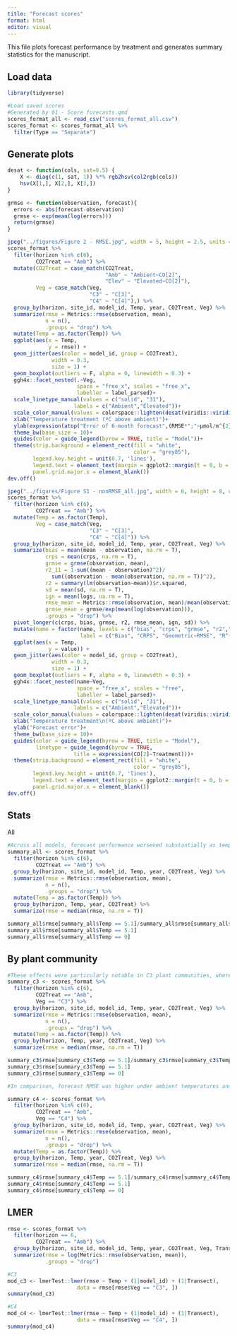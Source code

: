 ```yaml
---
title: "Forecast scores"
format: html
editor: visual
---
```


This file plots forecast performance by treatment and generates summary statistics for the manuscript.

## Load data

```r
library(tidyverse)

#Load saved scores
#Generated by 01 - Score forecasts.qmd
scores_format_all <- read_csv("scores_format_all.csv")
scores_format <- scores_format_all %>%
  filter(Type == "Separate")
```

## Generate plots

```r
desat <- function(cols, sat=0.5) {
    X <- diag(c(1, sat, 1)) %*% rgb2hsv(col2rgb(cols))
    hsv(X[1,], X[2,], X[3,])
}

grmse <- function(observation, forecast){
  errors <- abs(forecast-observation)
  grmse <- exp(mean(log(errors)))
  return(grmse)
}

jpeg("../figures/Figure 2 - RMSE.jpg", width = 5, height = 2.5, units = "in", res = 300)
scores_format %>%
  filter(horizon %in% c(6),
         CO2Treat == "Amb") %>%
  mutate(CO2Treat = case_match(CO2Treat,
                               "Amb" ~ "Ambient~CO[2]",
                               "Elev" ~ "Elevated~CO[2]"),
         Veg = case_match(Veg,
                          "C3" ~ "C[3]",
                          "C4" ~ "C[4]"),) %>%
  group_by(horizon, site_id, model_id, Temp, year, CO2Treat, Veg) %>%
  summarize(rmse = Metrics::rmse(observation, mean),
            n = n(),
            .groups = "drop") %>%
  mutate(Temp = as.factor(Temp)) %>%
  ggplot(aes(x = Temp, 
             y = rmse)) +
  geom_jitter(aes(color = model_id, group = CO2Treat), 
              width = 0.3,
              size = 1) +
  geom_boxplot(outliers = F, alpha = 0, linewidth = 0.3) +
  ggh4x::facet_nested(.~Veg, 
                      space = "free_x", scales = "free_x",
                      labeller = label_parsed)+
  scale_linetype_manual(values = c("solid", "31"), 
                     labels = c("Ambient","Elevated"))+
  scale_color_manual(values = colorspace::lighten(desat(viridis::viridis(11), 0.3), 0.5))+
  xlab("Temperature treatment (ºC above ambient)")+
  ylab(expression(atop("Error of 6-month forecast",(RMSE*";"~µmol/m^{2}/d))))+
  theme_bw(base_size = 10)+
  guides(color = guide_legend(byrow = TRUE, title = "Model"))+
  theme(strip.background = element_rect(fill = "white",
                                        color = "grey85"),
        legend.key.height = unit(0.7, 'lines'),
        legend.text = element_text(margin = ggplot2::margin(t = 0, b = 0)),
        panel.grid.major.x = element_blank())
dev.off()

jpeg("../figures/Figure S1 - nonRMSE_all.jpg", width = 6, height = 8, units = "in", res = 300)
scores_format %>%
  filter(horizon %in% c(6),
         CO2Treat == "Amb") %>%
  mutate(Temp = as.factor(Temp),
         Veg = case_match(Veg,
                          "C3" ~ "C[3]",
                          "C4" ~ "C[4]")) %>%
  group_by(horizon, site_id, model_id, Temp, year, CO2Treat, Veg) %>%
  summarize(bias = mean(mean - observation, na.rm = T),
            crps = mean(crps, na.rm = T),
            grmse = grmse(observation, mean),
            r2_11 = 1-sum((mean - observation)^2)/
              sum((observation - mean(observation, na.rm = T))^2),
            r2 = summary(lm(observation~mean))$r.squared,
            sd = mean(sd, na.rm = T),
            ign = mean(logs, na.rm = T),
            rmse_mean = Metrics::rmse(observation, mean)/mean(observation),
            grmse_mean = grmse/exp(mean(log(observation))),
            .groups = "drop") %>%
  pivot_longer(c(crps, bias, grmse, r2, rmse_mean, ign, sd)) %>%
  mutate(name = factor(name, levels = c("bias", "crps", "grmse", "r2","rmse_mean", "ign", "sd"),
                       label = c("Bias", "CRPS", "Geometric~RMSE", "R^{2}","RMSE/mean", "Ignorance", "SD")))%>%
  ggplot(aes(x = Temp, 
             y = value)) +
  geom_jitter(aes(color = model_id, group = CO2Treat), 
              width = 0.3,
              size = 1) +
  geom_boxplot(outliers = F, alpha = 0, linewidth = 0.3) +
  ggh4x::facet_nested(name~Veg, 
                      space = "free_x", scales = "free",
                      labeller = label_parsed)+
  scale_linetype_manual(values = c("solid", "31"), 
                     labels = c("Ambient","Elevated"))+
  scale_color_manual(values = colorspace::lighten(desat(viridis::viridis(10), 0.3), 0.6))+
  xlab("Temperature treatment\n(ºC above ambient)")+
  ylab("Forecast error")+
  theme_bw(base_size = 10)+
  guides(color = guide_legend(byrow = TRUE, title = "Model"),
         linetype = guide_legend(byrow = TRUE,
                     title = expression(CO[2]~Treatment)))+
  theme(strip.background = element_rect(fill = "white",
                                        color = "grey85"),
        legend.key.height = unit(0.7, 'lines'),
        legend.text = element_text(margin = ggplot2::margin(t = 0, b = 0)),
        panel.grid.major.x = element_blank())
dev.off()
```

## Stats

All

```r
#Across all models, forecast performance worsened substantially as temperatures increased: forecast root mean squared error (RMSE) was 5× higher under 5.1 ºC of warming compared to under ambient temperatures (median = 1049 vs 228 µmol/m2/d). 
summary_all <- scores_format %>%
  filter(horizon %in% c(6),
         CO2Treat == "Amb") %>%
  group_by(horizon, site_id, model_id, Temp, year, CO2Treat, Veg) %>%
  summarize(rmse = Metrics::rmse(observation, mean),
            n = n(),
            .groups = "drop") %>%
  mutate(Temp = as.factor(Temp)) %>%
  group_by(horizon, Temp, year, CO2Treat) %>%
  summarize(rmse = median(rmse, na.rm = T))

summary_all$rmse[summary_all$Temp == 5.1]/summary_all$rmse[summary_all$Temp == 0]
summary_all$rmse[summary_all$Temp == 5.1]
summary_all$rmse[summary_all$Temp == 0]
```

## By plant community

```r
#These effects were particularly notable in C3 plant communities, where 5.1 °C of warming resulted in 15× higher root mean squared error (RMSE) compared to ambient temperatures (median = 2561 vs. 166 µmol/m2/d).
summary_c3 <- scores_format %>%
  filter(horizon %in% c(6),
         CO2Treat == "Amb", 
         Veg == "C3") %>%
  group_by(horizon, site_id, model_id, Temp, year, CO2Treat, Veg) %>%
  summarize(rmse = Metrics::rmse(observation, mean),
            n = n(),
            .groups = "drop") %>%
  mutate(Temp = as.factor(Temp)) %>%
  group_by(horizon, Temp, year, CO2Treat, Veg) %>%
  summarize(rmse = median(rmse, na.rm = T))

summary_c3$rmse[summary_c3$Temp == 5.1]/summary_c3$rmse[summary_c3$Temp == 0]
summary_c3$rmse[summary_c3$Temp == 5.1]
summary_c3$rmse[summary_c3$Temp == 0]

#In comparison, forecast RMSE was higher under ambient temperatures and did not significantly increase with experimental warming in C4 plant communities (Figure 2; median RMSE = 555 vs. 440 µmol/m2/d).

summary_c4 <- scores_format %>%
  filter(horizon %in% c(6),
         CO2Treat == "Amb", 
         Veg == "C4") %>%
  group_by(horizon, site_id, model_id, Temp, year, CO2Treat, Veg) %>%
  summarize(rmse = Metrics::rmse(observation, mean),
            n = n(),
            .groups = "drop") %>%
  mutate(Temp = as.factor(Temp)) %>%
  group_by(horizon, Temp, year, CO2Treat, Veg) %>%
  summarize(rmse = median(rmse, na.rm = T))

summary_c4$rmse[summary_c4$Temp == 5.1]/summary_c4$rmse[summary_c4$Temp == 0]
summary_c4$rmse[summary_c4$Temp == 5.1]
summary_c4$rmse[summary_c4$Temp == 0]
```

## LMER

```r
rmse <- scores_format %>%
  filter(horizon == 6,
         CO2Treat == "Amb") %>%
  group_by(horizon, site_id, model_id, Temp, year, CO2Treat, Veg, Transect) %>%
  summarize(rmse = log(Metrics::rmse(observation, mean)),
            .groups = "drop")

#C3
mod_c3 <- lmerTest::lmer(rmse ~ Temp + (1|model_id) + (1|Transect), 
                      data = rmse[rmse$Veg == "C3", ])
summary(mod_c3)

#C4
mod_c4 <- lmerTest::lmer(rmse ~ Temp + (1|model_id) + (1|Transect), 
                      data = rmse[rmse$Veg == "C4", ])
summary(mod_c4)
```
